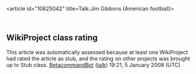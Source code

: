 <article id="10825042" title=Talk:Jim Gibbons (American football)>
	<talkpage id="10825042" title="Talk:Jim Gibbons (American football)">
{{WikiProjectBannerShell|1=
{{WikiProject Biography
|living=yes
|class=Stub
|auto=yes
|sports-work-group=yes
|listas=Gibbons, Jim
}}
{{WikiProject College football|class=Stub|importance=mid}}
{{WikiProject Chicago|importance= |class=Stub}}
| blp=yes
}}
 



== WikiProject class rating==
This article was automatically assessed because at least one WikiProject had rated the article as stub, and the rating on other projects was brought up to Stub class. [[User:BetacommandBot|BetacommandBot]] ([[User talk:BetacommandBot|talk]]) 19:21, 5 January 2008 (UTC)
	</talkpage>
</article>